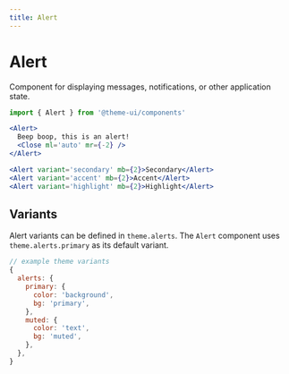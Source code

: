 ```yaml
---
title: Alert
---
```


# Alert

Component for displaying messages, notifications, or other application state.

```js
import { Alert } from '@theme-ui/components'
```

```jsx live=true
<Alert>
  Beep boop, this is an alert!
  <Close ml='auto' mr={-2} />
</Alert>
```

```jsx live=true
<Alert variant='secondary' mb={2}>Secondary</Alert>
<Alert variant='accent' mb={2}>Accent</Alert>
<Alert variant='highlight' mb={2}>Highlight</Alert>
```

## Variants

Alert variants can be defined in `theme.alerts`.
The `Alert` component uses `theme.alerts.primary` as its default variant.

```js
// example theme variants
{
  alerts: {
    primary: {
      color: 'background',
      bg: 'primary',
    },
    muted: {
      color: 'text',
      bg: 'muted',
    },
  },
}
```
